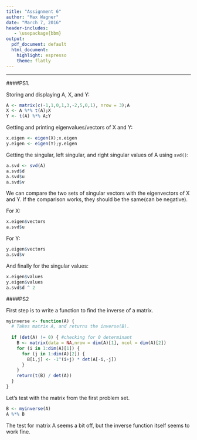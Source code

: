 ```yaml
---
title: "Assignment 6"
author: "Max Wagner"
date: "March 7, 2016"
header-includes:
   - \usepackage{bbm}
output:
  pdf_document: default
  html_document:
    highlight: espresso
    theme: flatly
---
```

***

####PS1.

Storing and displaying A, X, and Y:

```r
A <- matrix(c(-1,1,0,1,3,-2,5,0,1), nrow = 3);A
X <- A %*% t(A);X
Y <- t(A) %*% A;Y
```

Getting and printing eigenvalues/vectors of X and Y:

```r
x.eigen <- eigen(X);x.eigen
y.eigen <- eigen(Y);y.eigen
```

Getting the singular, left singular, and right singular values of A using `svd()`:

```r
a.svd <- svd(A)
a.svd$d
a.svd$u
a.svd$v
```

We can compare the two sets of singular vectors with the eigenvectors of X and Y. If the comparison works, they should be the same(can be negative).

For X:

```r
x.eigen$vectors
a.svd$u
```

For Y:

```r
y.eigen$vectors
a.svd$v
```

And finally for the singular values:

```r
x.eigen$values
y.eigen$values
a.svd$d ^ 2
```

####PS2

First step is to write a function to find the inverse of a matrix.

```r
myinverse <- function(A) {
  # Takes matrix A, and returns the inverse(B).
  
  if (det(A) != 0) { #checking for 0 determinant
    B <- matrix(data = NA,nrow = dim(A)[1], ncol = dim(A)[2])
    for (i in 1:dim(A)[1]) {
      for (j in 1:dim(A)[2]) {
        B[i,j] <- -1^(i+j) * det(A[-i,-j])
      }
    }
    return(t(B) / det(A))
  }
}
```

Let's test with the matrix from the first problem set.

```r
B <- myinverse(A)
A %*% B
```

The test for matrix A seems a bit off, but the inverse function itself seems to work fine.






